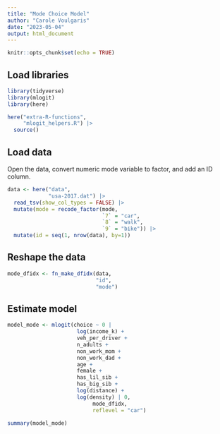 ```yaml
---
title: "Mode Choice Model"
author: "Carole Voulgaris"
date: "2023-05-04"
output: html_document
---
```


```r
knitr::opts_chunk$set(echo = TRUE)
```

## Load libraries

```r
library(tidyverse)
library(mlogit)
library(here)

here("extra-R-functions",
     "mlogit_helpers.R") |>
  source()
```

## Load data

Open the data, convert numeric mode variable to factor, and add an
ID column.

```r
data <- here("data",
             "usa-2017.dat") |>
  read_tsv(show_col_types = FALSE) |>
  mutate(mode = recode_factor(mode, 
                              `7` = "car",
                              `8` = "walk",
                              `9` = "bike")) |>
  mutate(id = seq(1, nrow(data), by=1))
```

## Reshape the data

```r
mode_dfidx <- fn_make_dfidx(data,
                            "id",
                            "mode") 
```

## Estimate model

```r
model_mode <- mlogit(choice ~ 0 | 
                      log(income_k) +
                      veh_per_driver +
                      n_adults +
                      non_work_mom +
                      non_work_dad + 
                      age +
                      female +
                      has_lil_sib +
                      has_big_sib +
                      log(distance) +
                      log(density) | 0,
                           mode_dfidx,
                           reflevel = "car")

summary(model_mode)
```



